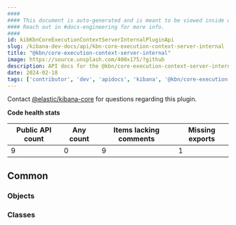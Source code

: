 ```yaml
---
####
#### This document is auto-generated and is meant to be viewed inside our experimental, new docs system.
#### Reach out in #docs-engineering for more info.
####
id: kibKbnCoreExecutionContextServerInternalPluginApi
slug: /kibana-dev-docs/api/kbn-core-execution-context-server-internal
title: "@kbn/core-execution-context-server-internal"
image: https://source.unsplash.com/400x175/?github
description: API docs for the @kbn/core-execution-context-server-internal plugin
date: 2024-02-18
tags: ['contributor', 'dev', 'apidocs', 'kibana', '@kbn/core-execution-context-server-internal']
---
```




Contact [@elastic/kibana-core](https://github.com/orgs/elastic/teams/kibana-core) for questions regarding this plugin.

**Code health stats**

| Public API count  | Any count | Items lacking comments | Missing exports |
|-------------------|-----------|------------------------|-----------------|
| 9 | 0 | 9 | 1 |

## Common

### Objects
<DocDefinitionList data={kbnCoreExecutionContextServerInternalObj.common.objects}/>

### Classes
<DocDefinitionList data={kbnCoreExecutionContextServerInternalObj.common.classes}/>

